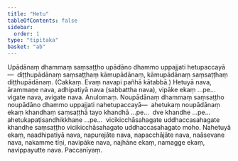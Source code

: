 ```yaml
---
title: "Hetu"
tableOfContents: false
sidebar:
  order: 1
type: "tipitaka"
basket: "ab"
---
```



<DynamicBreadcrumb />

<Division number="15">

<Paragraph number="3563">
Upādānaṃ dhammaṃ saṃsaṭṭho upādāno dhammo uppajjati hetupaccayā—  diṭṭhupādānaṃ saṃsaṭṭhaṃ kāmupādānaṃ, kāmupādānaṃ saṃsaṭṭhaṃ diṭṭhupādānaṃ. (Cakkaṃ. Evaṃ navapi pañhā kātabbā.)
</Paragraph>

<Paragraph number="3564">
Hetuyā nava, ārammaṇe nava, adhipatiyā nava (sabbattha nava), vipāke ekaṃ …pe…  vigate nava, avigate nava.

</Paragraph>
</Division>

<Paragraph number="3565" type="center">
Anulomaṃ.


</Paragraph>

<Division number="16">

<Paragraph number="3566">
Noupādānaṃ dhammaṃ saṃsaṭṭho noupādāno dhammo uppajjati nahetupaccayā—  ahetukaṃ noupādānaṃ ekaṃ khandhaṃ saṃsaṭṭhā tayo khandhā …pe…  dve khandhe …pe…  ahetukapaṭisandhikkhaṇe …pe…  vicikicchāsahagate uddhaccasahagate khandhe saṃsaṭṭho vicikicchāsahagato uddhaccasahagato moho.
</Paragraph>

<Paragraph number="3567">
Nahetuyā ekaṃ, naadhipatiyā nava, napurejāte nava, napacchājāte nava, naāsevane nava, nakamme tīṇi, navipāke nava, najhāne ekaṃ, namagge ekaṃ, navippayutte nava.

</Paragraph>
</Division>

<Paragraph number="3568" type="center">
Paccanīyaṃ.
</Paragraph>